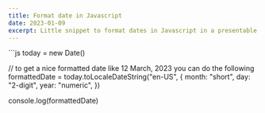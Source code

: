 ```yaml
---
title: Format date in Javascript
date: 2023-01-09
excerpt: Little snippet to format dates in Javascript in a presentable way. 
---
```


<CodeTitle title="Javascript" lang="js" />
```js
today = new Date()

// to get a nice formatted date like 12 March, 2023 you can do the following
formattedDate = today.toLocaleDateString("en-US", {
    month: "short",
    day: "2-digit",
    year: "numeric",
})

console.log(formattedDate)
```


